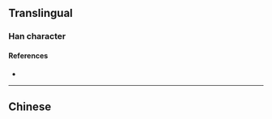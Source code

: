 {{also|灝}}
{{character info/new}}
==Translingual==

===Han character===
{{Han char|rn=85|rad=水|as=18|sn=21|four=|canj=EAFO|ids=⿰氵颢}}

====References====
* {{Han ref|kx=0663.091|hdz=31792.090|uh=704F|ud=28751}}

----

==Chinese==
{{zh-see|灝}}